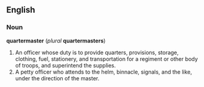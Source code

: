 ==English==
===Noun===
'''quartermaster''' (''plural'' '''quartermasters''')
#An officer whose duty is to provide quarters, provisions, storage, clothing, fuel, stationery, and transportation for a regiment or other body of troops, and superintend the supplies.
#A petty officer who attends to the helm, binnacle, signals, and the like, under the direction of the master.